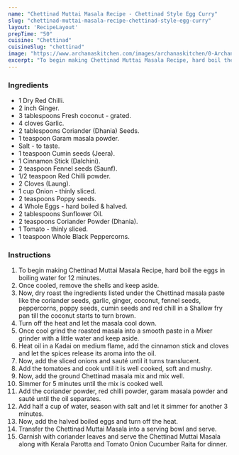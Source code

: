 ---
name: "Chettinad Muttai Masala Recipe - Chettinad Style Egg Curry"
slug: "chettinad-muttai-masala-recipe-chettinad-style-egg-curry"
layout: 'RecipeLayout'
prepTime: "50"
cuisine: "Chettinad"
cuisineSlug: "chettinad"
image: "https://www.archanaskitchen.com/images/archanaskitchen/0-Archanas-Kitchen-Recipes/2017/25-jan/Chettinad_Muttai_Masala_Recipe_Chettinad_Style_Egg_Curry-3.jpg"
excerpt: "To begin making Chettinad Muttai Masala Recipe, hard boil the eggs in boiling water for 12 minutes"
---

### Ingredients

- 1 Dry Red Chilli.
- 2 inch Ginger.
- 3 tablespoons Fresh coconut - grated.
- 4 cloves Garlic.
- 2 tablespoons Coriander (Dhania) Seeds.
- 1 teaspoon Garam masala powder.
- Salt - to taste.
- 1 teaspoon Cumin seeds (Jeera).
- 1 Cinnamon Stick (Dalchini).
- 2 teaspoon Fennel seeds (Saunf).
- 1/2 teaspoon Red Chilli powder.
- 2 Cloves (Laung).
- 1 cup Onion - thinly sliced.
- 2 teaspoons Poppy seeds.
- 4 Whole Eggs - hard boiled & halved.
- 2 tablespoons Sunflower Oil.
- 2 teaspoons Coriander Powder (Dhania).
- 1 Tomato - thinly sliced.
- 1 teaspoon Whole Black Peppercorns.

### Instructions

1. To begin making Chettinad Muttai Masala Recipe, hard boil the eggs in boiling water for 12 minutes.
1. Once cooled, remove the shells and keep aside.
1. Now, dry roast the ingredients listed under the Chettinad masala paste like the coriander seeds, garlic, ginger, coconut, fennel seeds, peppercorns, poppy seeds, cumin seeds and red chill in a Shallow fry pan till the coconut starts to turn brown.
1. Turn off the heat and let the masala cool down.
1. Once cool grind the roasted masala into a smooth paste in a Mixer grinder with a little water and keep aside.
1. Heat oil in a Kadai on medium flame, add the cinnamon stick and cloves and let the spices release its aroma into the oil.
1. Now, add the sliced onions and sauté until it turns translucent.
1. Add the tomatoes and cook until it is well cooked, soft and mushy.
1. Now, add the ground Chettinad masala mix and mix well.
1. Simmer for 5 minutes until the mix is cooked well.
1. Add the coriander powder, red chilli powder, garam masala powder and sauté until the oil separates.
1. Add half a cup of water, season with salt and let it simmer for another 3 minutes.
1. Now, add the halved boiled eggs and turn off the heat.
1. Transfer the Chettinad Muttai Masala into a serving bowl and serve.
1. Garnish with coriander leaves and serve the Chettinad Muttai Masala along with Kerala Parotta and Tomato Onion Cucumber Raita for dinner.
